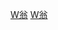 {{Navbox
| name  = 常熟翁氏
| title = 常熟翁氏
| state = {{{state<includeonly>|collapsed</includeonly>}}}
| list1 =
<center>
{{familytree/start | style=font-size: 90%;}}
{{familytree | | | | | | | | | | | | | Cy  | | |Cy=[[翁長庸]]}}
{{familytree | | | | | | | | | | | | | |!| | | | |}}
{{familytree | | | | | | | | | | | | | Dz  | | |Dz=[[翁大中]]}}
{{familytree | | | | | | | | | |,|-|-|-|^|-|-|-|.|}}
{{familytree | | | | | | | | | Wf  | | | | | | Wt  |Wf=翁俸|Wt=翁倓}}
{{familytree | | | | | | | | | |:| | | | | | | |!|}}
{{familytree | | | | | | | | | Rm  | | | | | | Rb |Rm=翁汝明<small>倓子</small>|Rb=翁汝弼}}
{{familytree | | | | | | | | | |:| | | | | | | | |}}
{{familytree | | | | | | | | | Rm |Rm=翁謙<small>汝弼子</small>}}
{{familytree | | | | | | | | | |!| | | | | | | | |}}
{{familytree | | | | | | | | | Xf |Xf=[[翁咸封]]}}
{{familytree | | | | | | | | | |!| | | | | | | | |}}
{{familytree | | | | | | | | | Xc |Xc=[[翁心存]]}}
{{familytree | |,|-|-|-|-|-|-|-|+|-|-|-|-|-|-|-|.| |}}
{{familytree | Ts | | | | | | Tj | | | | | | Th |Ts=[[翁同書]]|Tj=[[翁同爵]]|Th=[[翁同龢|翁同-{龢}-]]}}
{{familytree | |)|-|-|-|.| | | |)|-|-|-|v|-|-|-|.|:|}}
{{familytree | Zy | | Zg | | Zc | | Zr | | Zh |Zy=[[翁曾源]]|Zg=[[翁曾桂]]|Zc=[[翁曾純]]|Zr=[[翁曾榮]]|Zh=翁曾翰}}
{{familytree | |!| | | | | | | |!| | | | | | | |!|}}
{{familytree | Bs | | | | | | Ks | | | | | | As |Bs=[[翁斌孫]]|Ks=[[翁奎孫]]|As=翁安孙}}
{{familytree | |!|F|~|~|~|~|~|~|~|~|~|~|~|~|~|~|J|}}
{{familytree | |)|*|-|-|.| | | | |}}
{{familytree | Zl | | Zx | | | | | | |Zl=翁之廉|Zx=翁之憙|}}
{{familytree | |L|~|~|7|!||}}
{{familytree | | | | | Wg |Wg=[[翁万戈]]}}
{{familytree | | | | | |:| | | | |}}
{{familytree | | | | | Yj |Yj=翁以钧}}
{{familytree/end}}
</center>
<br />
[[File:常熟海虞翁氏世系.png|缩略图]]
|below = 註：本家族樹僅列出家族中翰林、進士及其他有官職者，以及對譜系關聯較重要的人物，其余子女未包括在內。
}}<noinclude>
[[Category:中国家族模板|W翁]]
[[Category:常熟翁氏|W翁]]
</noinclude>